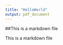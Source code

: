 ---
title: "HelloWorld"
output: pdf_document
---

##This is a markdown file

This is a markdown file
